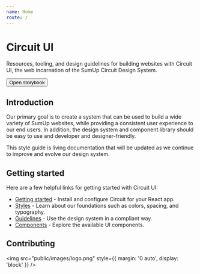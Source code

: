 ```yaml
---
name: Home
route: /
---
```



# Circuit UI

Resources, tooling, and design guidelines for building websites with Circuit
UI, the web incarnation of the SumUp Circuit Design System.

<Button primary href="/storybook" target="_blank">
  Open storybook
</Button>

## Introduction

Our primary goal is to create a system that can be used to build a wide variety
of SumUp websites, while providing a consistent user experience to our end
users. In addition, the design system and component library should be
easy to use and developer and designer-friendly.

This style guide is living documentation that will be updated as we continue to
improve and evolve our design system.

## Getting started

Here are a few helpful links for getting started with Circuit UI:

- [Getting started](/getting-started/developers) - Install and configure Circuit for your React app.
- [Styles](/styles) - Learn about our foundations such as colors, spacing, and typography.
- [Guidelines](/guidelines) - Use the design system in a compliant way.
- [Components](/components) - Explore the available UI components.

## Contributing

<img
  src="public/images/logo.png"
  style={{ margin: '0 auto', display: 'block' }}
/>
